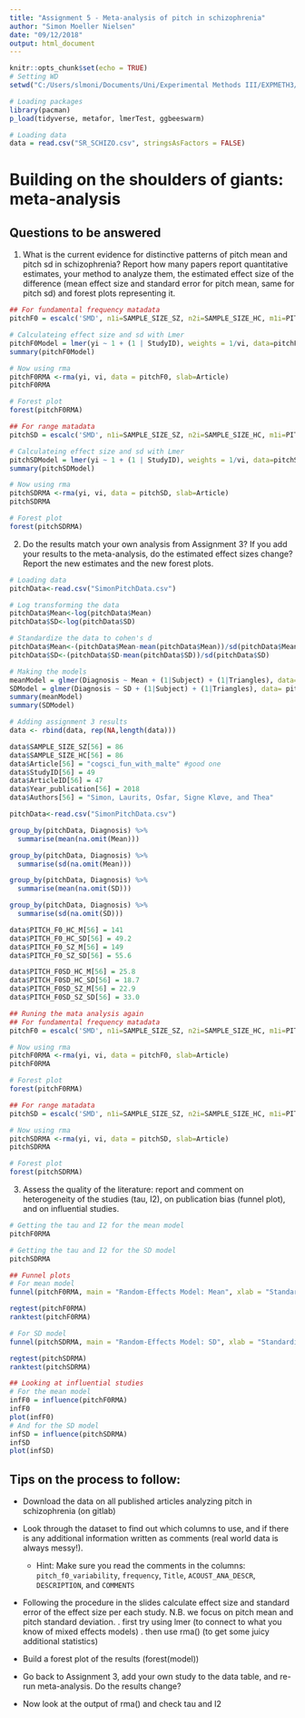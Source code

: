```yaml
---
title: "Assignment 5 - Meta-analysis of pitch in schizophrenia"
author: "Simon Moeller Nielsen"
date: "09/12/2018"
output: html_document
---
```


```r
knitr::opts_chunk$set(echo = TRUE)
# Setting WD
setwd("C:/Users/slmoni/Documents/Uni/Experimental Methods III/EXPMETH3/Assignment 5")

# Loading packages
library(pacman)
p_load(tidyverse, metafor, lmerTest, ggbeeswarm)

# Loading data
data = read.csv("SR_SCHIZO.csv", stringsAsFactors = FALSE)
```

# Building on the shoulders of giants: meta-analysis

## Questions to be answered

1. What is the current evidence for distinctive patterns of pitch mean and pitch sd in schizophrenia? Report how many papers report quantitative estimates, your method to analyze them, the estimated effect size of the difference (mean effect size and standard error for pitch mean, same for pitch sd) and forest plots representing it. 
```r
## For fundamental frequency matadata
pitchF0 = escalc('SMD', n1i=SAMPLE_SIZE_SZ, n2i=SAMPLE_SIZE_HC, m1i=PITCH_F0_SZ_M, m2i=PITCH_F0_HC_M, sd1i=PITCH_F0_SZ_SD, sd2i=PITCH_F0_HC_SD, data = data)

# Calculateing effect size and sd with Lmer
pitchF0Model = lmer(yi ~ 1 + (1 | StudyID), weights = 1/vi, data=pitchF0, control=lmerControl(check.nobs.vs.nlev="ignore", check.nobs.vs.nRE="ignore"))
summary(pitchF0Model)

# Now using rma
pitchF0RMA <-rma(yi, vi, data = pitchF0, slab=Article)
pitchF0RMA

# Forest plot
forest(pitchF0RMA)

## For range matadata
pitchSD = escalc('SMD', n1i=SAMPLE_SIZE_SZ, n2i=SAMPLE_SIZE_HC, m1i=PITCH_F0SD_SZ_M, m2i=PITCH_F0SD_HC_M, sd1i=PITCH_F0SD_SZ_SD, sd2i=PITCH_F0SD_HC_SD, data = data)

# Calculateing effect size and sd with Lmer
pitchSDModel = lmer(yi ~ 1 + (1 | StudyID), weights = 1/vi, data=pitchSD, control=lmerControl(check.nobs.vs.nlev="ignore", check.nobs.vs.nRE="ignore"))
summary(pitchSDModel)

# Now using rma
pitchSDRMA <-rma(yi, vi, data = pitchSD, slab=Article)
pitchSDRMA

# Forest plot
forest(pitchSDRMA)
```


2. Do the results match your own analysis from Assignment 3? If you add your results to the meta-analysis, do the estimated effect sizes change? Report the new estimates and the new forest plots.
```r
# Loading data
pitchData<-read.csv("SimonPitchData.csv")

# Log transforming the data
pitchData$Mean<-log(pitchData$Mean)
pitchData$SD<-log(pitchData$SD)

# Standardize the data to cohen's d
pitchData$Mean<-(pitchData$Mean-mean(pitchData$Mean))/sd(pitchData$Mean)
pitchData$SD<-(pitchData$SD-mean(pitchData$SD))/sd(pitchData$SD)

# Making the models
meanModel = glmer(Diagnosis ~ Mean + (1|Subject) + (1|Triangles), data= pitchData, family="binomial")
SDModel = glmer(Diagnosis ~ SD + (1|Subject) + (1|Triangles), data= pitchData, family="binomial")
summary(meanModel)
summary(SDModel)

# Adding assignment 3 results
data <- rbind(data, rep(NA,length(data)))

data$SAMPLE_SIZE_SZ[56] = 86
data$SAMPLE_SIZE_HC[56] = 86
data$Article[56] = "cogsci_fun_with_malte" #good one
data$StudyID[56] = 49
data$ArticleID[56] = 47
data$Year_publication[56] = 2018
data$Authors[56] = "Simon, Laurits, Osfar, Signe Kløve, and Thea"

pitchData<-read.csv("SimonPitchData.csv")

group_by(pitchData, Diagnosis) %>%
  summarise(mean(na.omit(Mean)))

group_by(pitchData, Diagnosis) %>%
  summarise(sd(na.omit(Mean)))

group_by(pitchData, Diagnosis) %>%
  summarise(mean(na.omit(SD)))

group_by(pitchData, Diagnosis) %>%
  summarise(sd(na.omit(SD)))

data$PITCH_F0_HC_M[56] = 141
data$PITCH_F0_HC_SD[56] = 49.2
data$PITCH_F0_SZ_M[56] = 149
data$PITCH_F0_SZ_SD[56] = 55.6

data$PITCH_F0SD_HC_M[56] = 25.8
data$PITCH_F0SD_HC_SD[56] = 18.7
data$PITCH_F0SD_SZ_M[56] = 22.9
data$PITCH_F0SD_SZ_SD[56] = 33.0

## Runing the mata analysis again
## For fundamental frequency matadata
pitchF0 = escalc('SMD', n1i=SAMPLE_SIZE_SZ, n2i=SAMPLE_SIZE_HC, m1i=PITCH_F0_SZ_M, m2i=PITCH_F0_HC_M, sd1i=PITCH_F0_SZ_SD, sd2i=PITCH_F0_HC_SD, data = data)

# Now using rma
pitchF0RMA <-rma(yi, vi, data = pitchF0, slab=Article)
pitchF0RMA

# Forest plot
forest(pitchF0RMA)

## For range matadata
pitchSD = escalc('SMD', n1i=SAMPLE_SIZE_SZ, n2i=SAMPLE_SIZE_HC, m1i=PITCH_F0SD_SZ_M, m2i=PITCH_F0SD_HC_M, sd1i=PITCH_F0SD_SZ_SD, sd2i=PITCH_F0SD_HC_SD, data = data)

# Now using rma
pitchSDRMA <-rma(yi, vi, data = pitchSD, slab=Article)
pitchSDRMA

# Forest plot
forest(pitchSDRMA)

```
3. Assess the quality of the literature: report and comment on heterogeneity of the studies (tau, I2), on publication bias (funnel plot), and on influential studies.

```r
# Getting the tau and I2 for the mean model
pitchF0RMA

# Getting the tau and I2 for the SD model
pitchSDRMA

## Funnel plots
# For mean model
funnel(pitchF0RMA, main = "Random-Effects Model: Mean", xlab = "Standardized Mean Difference")

regtest(pitchF0RMA)
ranktest(pitchF0RMA)

# For SD model
funnel(pitchSDRMA, main = "Random-Effects Model: SD", xlab = "Standardized Mean Difference")

regtest(pitchSDRMA)
ranktest(pitchSDRMA)

## Looking at influential studies
# For the mean model
infF0 = influence(pitchF0RMA)
infF0
plot(infF0)
# And for the SD model
infSD = influence(pitchSDRMA)
infSD
plot(infSD)
```

## Tips on the process to follow:

- Download the data on all published articles analyzing pitch in schizophrenia (on gitlab)
- Look through the dataset to find out which columns to use, and if there is any additional information written as comments (real world data is always messy!).
    * Hint: Make sure you read the comments in the columns: `pitch_f0_variability`, `frequency`, `Title`,  `ACOUST_ANA_DESCR`, `DESCRIPTION`, and `COMMENTS`
- Following the procedure in the slides calculate effect size and standard error of the effect size per each study. N.B. we focus on pitch mean and pitch standard deviation.
 . first try using lmer (to connect to what you know of mixed effects models)
 . then use rma() (to get some juicy additional statistics)

- Build a forest plot of the results (forest(model))
 
- Go back to Assignment 3, add your own study to the data table, and re-run meta-analysis. Do the results change?

- Now look at the output of rma() and check tau and I2
